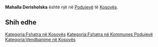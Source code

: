{{Fshat në 
 | Emri                = Mahalla Derisholska
 | EmriAlt                = 
 | NAME_SHORT_FORM=      
 | NAME_GENERIC=      
 | NAME_SORT_NAME_RO=      MAHALLADERISHOLSKA
 | FULL_NAME_RO = Mahalla Derisholska
 | FULL_NAME_ND_RO=Mahalla Derisholska
 | SORT_NAME_RG=MAHALLADERISHOLSKA
 | FULL_NAME_RG=Mahalla Derisholska
 | FULL_NAME_ND_RG=Mahalla Derisholska
 | SRP_NAME_SHORT_FORM=      
 | SRP_NAME_GENERIC=      
 | SRP_NAME_SORT_NAME_RO=      
 | SRP_FULL_NAME_RO = 
 | SRP_FULL_NAME_ND_RO=
 | SRP_SORT_NAME_RG=
 | SRP_FULL_NAME_RG=
 | SRP_FULL_NAME_ND_RG=
 | Emri (Rasa dhanore) = 
 | Figura              = 
 | Shteti              = Kosovo
 | Komuna              = Podujevë
 | Kodi postar         = 
 | Sipërfaqja          = 

 | Popullsia           = 

 | Regj. i popullsisë  = 
 | Dend. e popullsisë  = 
 | Faqja zyrtare       = 
 <!--- Koordinatat ----> 
 | Gjerësia            = 42.96778
 | Gjatësia            = 21.121386
 | Lartësia            = 
}}
'''Mahalla Derisholska''' është një [[]] në [[Podujevë]] të [[Kosovës]].

<!-- == Gjeografia == -->
<!-- == Historia == -->
<!-- == Demografia == -->
== Shih edhe ==
{{Komuna Podujevë}}
{{Kosovo-Administrata-Cung}}

[[Kategoria:Fshatra në Kosovës]]
[[Kategoria:Fshatra në Kommunes Podujevë]]
[[Kategoria:Vendbanime në Kosovës]]